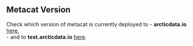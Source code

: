 ## Metacat Version

Check which version of metacat is currently deployed to
- **arcticdata.io** <a href="https://arcticdata.io/metacat/metacat?action=getversion" target="_blank">here</a>,  
- and to **test.arcticdata.io** <a href="https://test.arcticdata.io/metacat/metacat?action=getversion" target="_blank">here</a>.
